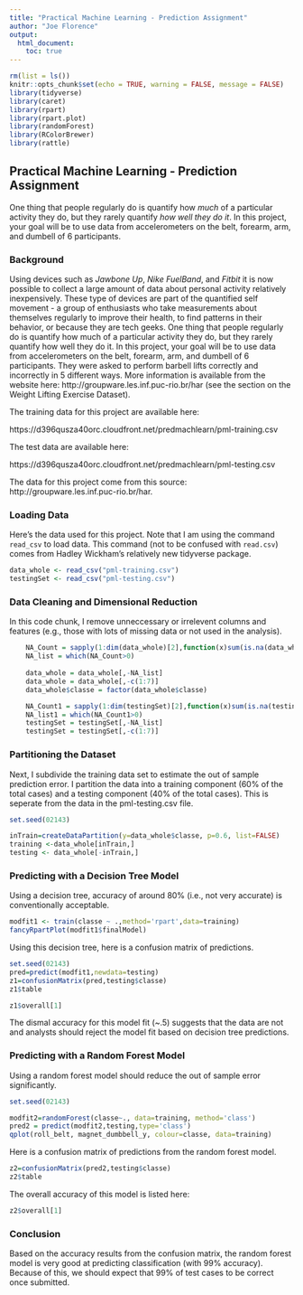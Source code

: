 ```yaml
---
title: "Practical Machine Learning - Prediction Assignment"
author: "Joe Florence"
output:
  html_document:
    toc: true
---
```


```r
rm(list = ls())
knitr::opts_chunk$set(echo = TRUE, warning = FALSE, message = FALSE)
library(tidyverse)
library(caret)
library(rpart)
library(rpart.plot)
library(randomForest)
library(RColorBrewer)
library(rattle)
```

## Practical Machine Learning - Prediction Assignment

One thing that people regularly do is quantify how _much_ of a particular activity they do, but they rarely quantify _how well they do it_. In this project, your goal will be to use data from accelerometers on the belt, forearm, arm, and dumbell of 6 participants.

### Background

Using devices such as _Jawbone Up_, _Nike FuelBand_, and _Fitbit_ it is now possible to collect a large amount of data about personal activity relatively inexpensively. These type of devices are part of the quantified self movement - a group of enthusiasts who take measurements about themselves regularly to improve their health, to find patterns in their behavior, or because they are tech geeks. One thing that people regularly do is quantify how much of a particular activity they do, but they rarely quantify how well they do it. In this project, your goal will be to use data from accelerometers on the belt, forearm, arm, and dumbell of 6 participants. They were asked to perform barbell lifts correctly and incorrectly in 5 different ways. More information is available from the website here: http://groupware.les.inf.puc-rio.br/har (see the section on the Weight Lifting Exercise Dataset).

The training data for this project are available here:

https://d396qusza40orc.cloudfront.net/predmachlearn/pml-training.csv

The test data are available here:

https://d396qusza40orc.cloudfront.net/predmachlearn/pml-testing.csv

The data for this project come from this source: http://groupware.les.inf.puc-rio.br/har.

### Loading Data

Here's the data used for this project. Note that I am using the command `read_csv` to load data. This command (not to be confused with `read.csv`) comes from Hadley Wickham's relatively new tidyverse package.

```r
data_whole <- read_csv("pml-training.csv")
testingSet <- read_csv("pml-testing.csv")
```

### Data Cleaning and Dimensional Reduction

In this code chunk, I remove unneccessary or irrelevent columns and features (e.g., those with lots of missing data or not used in the analysis).

```r
    NA_Count = sapply(1:dim(data_whole)[2],function(x)sum(is.na(data_whole[,x])))
    NA_list = which(NA_Count>0)
    
    data_whole = data_whole[,-NA_list]
    data_whole = data_whole[,-c(1:7)]
    data_whole$classe = factor(data_whole$classe)

    NA_Count1 = sapply(1:dim(testingSet)[2],function(x)sum(is.na(testingSet[,x])))
    NA_list1 = which(NA_Count1>0)
    testingSet = testingSet[,-NA_list]
    testingSet = testingSet[,-c(1:7)]
```

### Partitioning the Dataset

Next, I subdivide the training data set to estimate the out of sample prediction error. I partition the data into a training component (60% of the total cases) and a testing component (40% of the total cases). This is seperate from the data in the pml-testing.csv file.

```r
set.seed(02143)

inTrain=createDataPartition(y=data_whole$classe, p=0.6, list=FALSE)
training <-data_whole[inTrain,]
testing <- data_whole[-inTrain,]
```

### Predicting with a Decision Tree Model

Using a decision tree, accuracy of around 80% (i.e., not very accurate) is conventionally acceptable.

```r
modfit1 <- train(classe ~ .,method='rpart',data=training)
fancyRpartPlot(modfit1$finalModel) 
```


Using this decision tree, here is a confusion matrix of predictions.

```r
set.seed(02143)
pred=predict(modfit1,newdata=testing)
z1=confusionMatrix(pred,testing$classe)
z1$table
```

```r
z1$overall[1]
```

The dismal accuracy for this model fit (~.5) suggests that the data are not and analysts should reject the model fit based on decision tree predictions.

### Predicting with a Random Forest Model

Using a random forest model should reduce the out of sample error significantly.

```r
set.seed(02143)

modfit2=randomForest(classe~., data=training, method='class')
pred2 = predict(modfit2,testing,type='class') 
qplot(roll_belt, magnet_dumbbell_y, colour=classe, data=training)
```

Here is a confusion matrix of predictions from the random forest model.

```r
z2=confusionMatrix(pred2,testing$classe)
z2$table
```

The overall accuracy of this model is listed here:

```r
z2$overall[1]
```

### Conclusion

Based on the accuracy results from the confusion matrix, the random forest model is very good at predicting classification (with 99% accuracy). Because of this, we should expect that 99% of test cases to be correct once submitted.